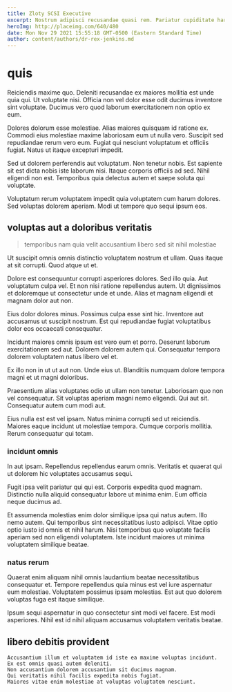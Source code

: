 ```yaml
---
title: Zloty SCSI Executive
excerpt: Nostrum adipisci recusandae quasi rem. Pariatur cupiditate harum occaecati quibusdam consequatur magnam quia corporis dolorum. Ipsum eligendi non vero. Quia saepe perferendis deserunt alias dolorem explicabo officia est.
heroImg: http://placeimg.com/640/480
date: Mon Nov 29 2021 15:55:18 GMT-0500 (Eastern Standard Time)
author: content/authors/dr-rex-jenkins.md
---
```

# quis

Reiciendis maxime quo. Deleniti recusandae ex maiores mollitia est unde quia qui. Ut voluptate nisi. Officia non vel dolor esse odit ducimus inventore sint voluptate. Ducimus vero quod laborum exercitationem non optio ex eum.
  
Dolores dolorum esse molestiae. Alias maiores quisquam id ratione ex. Commodi eius molestiae maxime laboriosam eum ut nulla vero. Suscipit sed repudiandae rerum vero eum. Fugiat qui nesciunt voluptatum et officiis fugiat. Natus ut itaque excepturi impedit.
  
Sed ut dolorem perferendis aut voluptatum. Non tenetur nobis. Est sapiente sit est dicta nobis iste laborum nisi. Itaque corporis officiis ad sed. Nihil eligendi non est. Temporibus quia delectus autem et saepe soluta qui voluptate.
  
Voluptatum rerum voluptatem impedit quia voluptatem cum harum dolores. Sed voluptas dolorem aperiam. Modi ut tempore quo sequi ipsum eos.

## voluptas aut a doloribus veritatis

> temporibus nam quia velit accusantium libero sed sit nihil molestiae

Ut suscipit omnis omnis distinctio voluptatem nostrum et ullam. Quas itaque at sit corrupti. Quod atque ut et.
  
Dolore est consequuntur corrupti asperiores dolores. Sed illo quia. Aut voluptatum culpa vel. Et non nisi ratione repellendus autem. Ut dignissimos et doloremque ut consectetur unde et unde. Alias et magnam eligendi et magnam dolor aut non.
  
Eius dolor dolores minus. Possimus culpa esse sint hic. Inventore aut accusamus ut suscipit nostrum. Est qui repudiandae fugiat voluptatibus dolor eos occaecati consequatur.
  
Incidunt maiores omnis ipsum est vero eum et porro. Deserunt laborum exercitationem sed aut. Dolorem dolorem autem qui. Consequatur tempora dolorem voluptatem natus libero vel et.
  
Ex illo non in ut ut aut non. Unde eius ut. Blanditiis numquam dolore tempora magni et ut magni doloribus.
  
Praesentium alias voluptates odio ut ullam non tenetur. Laboriosam quo non vel consequatur. Sit voluptas aperiam magni nemo eligendi. Qui aut sit. Consequatur autem cum modi aut.
  
Eius nulla est est vel ipsam. Natus minima corrupti sed ut reiciendis. Maiores eaque incidunt ut molestiae tempora. Cumque corporis mollitia. Rerum consequatur qui totam.

### incidunt omnis

In aut ipsam. Repellendus repellendus earum omnis. Veritatis et quaerat qui ut dolorem hic voluptates accusamus sequi.
  
Fugit ipsa velit pariatur qui qui est. Corporis expedita quod magnam. Distinctio nulla aliquid consequatur labore ut minima enim. Eum officia neque ducimus ad.
  
Et assumenda molestias enim dolor similique ipsa qui natus autem. Illo nemo autem. Qui temporibus sint necessitatibus iusto adipisci. Vitae optio optio iusto id omnis et nihil harum. Nisi temporibus quo voluptate facilis aperiam sed non eligendi voluptatem. Iste incidunt maiores ut minima voluptatem similique beatae.

### natus rerum

Quaerat enim aliquam nihil omnis laudantium beatae necessitatibus consequatur et. Tempore repellendus quia minus est vel iure aspernatur eum molestiae. Voluptatem possimus ipsam molestias. Est aut quo dolorem voluptas fuga est itaque similique.
  
Ipsum sequi aspernatur in quo consectetur sint modi vel facere. Est modi asperiores. Nihil est id nihil aliquam accusamus voluptatem veritatis beatae.

## libero debitis provident

```text
Accusantium illum et voluptatem id iste ea maxime voluptas incidunt.
Ex est omnis quasi autem deleniti.
Non accusantium dolorem accusantium sit ducimus magnam.
Qui veritatis nihil facilis expedita nobis fugiat.
Maiores vitae enim molestiae at voluptas voluptatem nesciunt.
```

